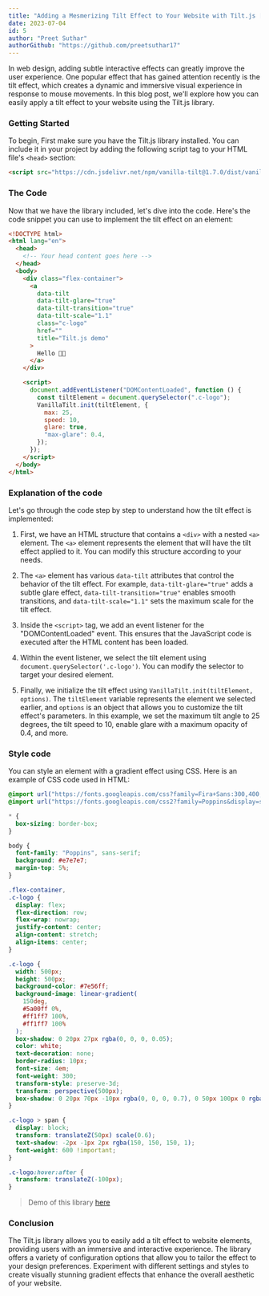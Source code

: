 ```yaml
---
title: "Adding a Mesmerizing Tilt Effect to Your Website with Tilt.js [Repost]"
date: 2023-07-04
id: 5
author: "Preet Suthar"
authorGithub: "https://github.com/preetsuthar17"
---
```


In web design, adding subtle interactive effects can greatly improve the user experience. One popular effect that has gained attention recently is the tilt effect, which creates a dynamic and immersive visual experience in response to mouse movements. In this blog post, we'll explore how you can easily apply a tilt effect to your website using the Tilt.js library.

### Getting Started

To begin, First make sure you have the Tilt.js library installed. You can include it in your project by adding the following script tag to your HTML file's `<head>` section:

```html
<script src="https://cdn.jsdelivr.net/npm/vanilla-tilt@1.7.0/dist/vanilla-tilt.min.js"></script>
```

### The Code

Now that we have the library included, let's dive into the code. Here's the code snippet you can use to implement the tilt effect on an element:

```html
<!DOCTYPE html>
<html lang="en">
  <head>
    <!-- Your head content goes here -->
  </head>
  <body>
    <div class="flex-container">
      <a
        data-tilt
        data-tilt-glare="true"
        data-tilt-transition="true"
        data-tilt-scale="1.1"
        class="c-logo"
        href=""
        title="Tilt.js demo"
      >
        Hello 👋🏻
      </a>
    </div>

    <script>
      document.addEventListener("DOMContentLoaded", function () {
        const tiltElement = document.querySelector(".c-logo");
        VanillaTilt.init(tiltElement, {
          max: 25,
          speed: 10,
          glare: true,
          "max-glare": 0.4,
        });
      });
    </script>
  </body>
</html>
```

### Explanation of the code

Let's go through the code step by step to understand how the tilt effect is implemented:

1. First, we have an HTML structure that contains a `<div>` with a nested `<a>` element. The `<a>` element represents the element that will have the tilt effect applied to it. You can modify this structure according to your needs.

2. The `<a>` element has various `data-tilt` attributes that control the behavior of the tilt effect. For example, `data-tilt-glare="true"` adds a subtle glare effect, `data-tilt-transition="true"` enables smooth transitions, and `data-tilt-scale="1.1"` sets the maximum scale for the tilt effect.

3. Inside the `<script>` tag, we add an event listener for the "DOMContentLoaded" event. This ensures that the JavaScript code is executed after the HTML content has been loaded.

4. Within the event listener, we select the tilt element using `document.querySelector('.c-logo')`. You can modify the selector to target your desired element.

5. Finally, we initialize the tilt effect using `VanillaTilt.init(tiltElement, options)`. The `tiltElement` variable represents the element we selected earlier, and `options` is an object that allows you to customize the tilt effect's parameters. In this example, we set the maximum tilt angle to 25 degrees, the tilt speed to 10, enable glare with a maximum opacity of 0.4, and more.

### Style code

You can style an element with a gradient effect using CSS. Here is an example of CSS code used in HTML:

```css
@import url("https://fonts.googleapis.com/css?family=Fira+Sans:300,400,500,600,700");
@import url("https://fonts.googleapis.com/css2?family=Poppins&display=swap");

* {
  box-sizing: border-box;
}

body {
  font-family: "Poppins", sans-serif;
  background: #e7e7e7;
  margin-top: 5%;
}

.flex-container,
.c-logo {
  display: flex;
  flex-direction: row;
  flex-wrap: nowrap;
  justify-content: center;
  align-content: stretch;
  align-items: center;
}

.c-logo {
  width: 500px;
  height: 500px;
  background-color: #7e56ff;
  background-image: linear-gradient(
    150deg,
    #5a00ff 0%,
    #ff1ff7 100%,
    #ff1ff7 100%
  );
  box-shadow: 0 20px 27px rgba(0, 0, 0, 0.05);
  color: white;
  text-decoration: none;
  border-radius: 10px;
  font-size: 4em;
  font-weight: 300;
  transform-style: preserve-3d;
  transform: perspective(500px);
  box-shadow: 0 20px 70px -10px rgba(0, 0, 0, 0.7), 0 50px 100px 0 rgba(0, 0, 0, 0.2);
}

.c-logo > span {
  display: block;
  transform: translateZ(50px) scale(0.6);
  text-shadow: -2px -1px 2px rgba(150, 150, 150, 1);
  font-weight: 600 !important;
}

.c-logo:hover:after {
  transform: translateZ(-100px);
}
```

> Demo of this library [here](https://tiltjs-demo.vercel.app/)

### Conclusion

The Tilt.js library allows you to easily add a tilt effect to website elements, providing users with an immersive and interactive experience. The library offers a variety of configuration options that allow you to tailor the effect to your design preferences. Experiment with different settings and styles to create visually stunning gradient effects that enhance the overall aesthetic of your website.
